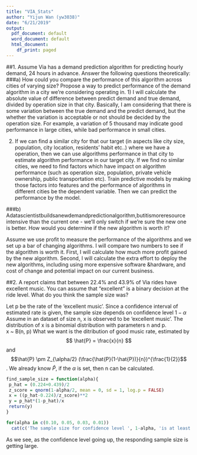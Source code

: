 ```yaml
---
title: "VIA_Stats"
author: "Yijun Wan (yw3038)"
date: "6/21/2019"
output:
  pdf_document: default
  word_document: default
  html_document:
    df_print: paged
---
```

##1. Assume Via has a demand prediction algorithm for predicting hourly demand, 24 hours in advance. Answer the following questions theoretically:
###a) How could you compare the performance of this algorithm across cities of varying size? Propose a way to predict performance of the demand algorithm in a city we're considering operating in.
 1) I will calculate the absolute value of difference between predict demand and true demand, divided by operation size in that city. Basically, I am considering that there is some variation between the true demand and the predict demand, but the whether the variation is acceptable or not should be decided by the operation size. For example, a variation of 5 thousand may indicate good performance in large cities, while bad performance in small cities.
 
 2) If we can find a similar city for that our target (in aspects like city size, population, city location, residents’ habit etc..) where we have a operation, then we can use algorithms performance in that city to estimate algorithm performance in our target city.
If we find no similar cities, we need to find factors which have impact on algorithm performance (such as operation size, population, private vehicle ownership, public transportation etc). Train predictive models by making those factors into features and the performance of algorithms in different cities be the dependent variable. Then we can predict the performance by the model.



###b) Adatascientistbuildsanewdemandpredictionalgorithm,butitismoreresource intensive than the current one - we'll only switch if we're sure the new one is better. How would you determine if the new algorithm is worth it?

Assume we use profit to measure the performance of the algorithms and we set up a bar of changing algorithms. I will compare two numbers to see if the algorithm is worth it.
First, I will calculate how much more profit gained by the new algorithm.
Second, I will calculate the extra effort to deploy the new algorithms, including using more expensive software &hardware, and cost of change and potential impact on our current business.



##2. A report claims that between 22.4% and 43.9% of Via rides have excellent music. You can assume that "excellent" is a binary decision at the ride level. What do you think the sample size was? 

Let p be the rate of the 'excellent music'.
Since a confidence interval of estimated rate is given, the sample size depends on confidence level $1- \alpha$
Assume in an dataset of size n, x is observed to be 'excellent music'. The distribution of x is a binomial distribution with parameters n and p.   
x ~ B(n, p)
What we want is the ditribution of good music rate, estimated by $$ \hat{P} = \frac{x}{n} $$
and $$\hat{P} \pm Z_{\alpha/2} (\frac{\hat{P}(1-\hat{P})}{n})^{\frac{1}{2}}$$.
We already know $\hat{P}$, if the $\alpha$ is set, then n can be calculated.
```r
find_sample_size = function(alpha){
 p_hat = (0.224+0.439)/2
 z_score = qnorm(1-alpha/2, mean = 0, sd = 1, log.p = FALSE)
 x = ((p_hat-0.224)/z_score)**2 
 y = p_hat*(1-p_hat)/x
 return(y)
}
```

```r
for(alpha in c(0.10, 0.05, 0.03, 0.01))
  cat(c('The sample size for confidence level ', 1-alpha, 'is at least', find_sample_size(alpha),'.\n'))
```
As we see, as the confidence level going up, the responding sample size is getting large.
